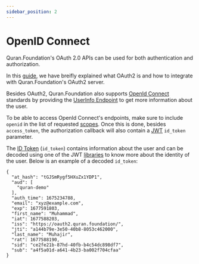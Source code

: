 ```yaml
---
sidebar_position: 2
---
```


# OpenID Connect

Quran.Foundation's OAuth 2.0 APIs can be used for both authentication and authorization.

In this [guide](/docs/tutorials/oidc/getting-started-with-oauth2), we have breifly explained what OAuth2 is and how to integrate with Quran.Foundation's OAuth2 server.

Besides OAuth2, Quran.Foundation also supports [OpenId Connect](https://openid.net/connect) standards by providing the [UserInfo Endpoint](/docs/auth_versioned/get-oidc-user-info) to get more information about the user.

To be able to access OpenId Connect's endpoints, make sure to include `openid` in the list of requested [scopes](/docs/auth_versioned/scopes). Once this is done, besides `access_token`, the authorization callback will also contain a [JWT](https://www.rfc-editor.org/rfc/rfc7519) `id_token` parameter.

The [ID Token](https://openid.net/specs/openid-connect-core-1_0.html#IDToken) (`id_token`) contains information about the user and can be decoded using one of the JWT [libraries](https://jwt.io/libraries) to know more about the identity of the user. Below is an example of a decoded `id_token`:

```
{
  "at_hash": "tGJSmRygf5HXuZx1YDP1",
  "aud": [
    "quran-demo"
  ],
  "auth_time": 1675234788,
  "email": "xyz@example.com",
  "exp": 1677591803,
  "first_name": "Muhammad",
  "iat": 1677588203,
  "iss": "https://oauth2.quran.foundation/",
  "jti": "a144b79e-3e50-40b8-8053c462000",
  "last_name": "Muhajir",
  "rat": 1677588190,
  "sid": "ce2fe21b-87hd-40fb-b4c54dc898df7",
  "sub": "a4f5a01d-a641-4b23-ba002f704cfaa"
}
```
